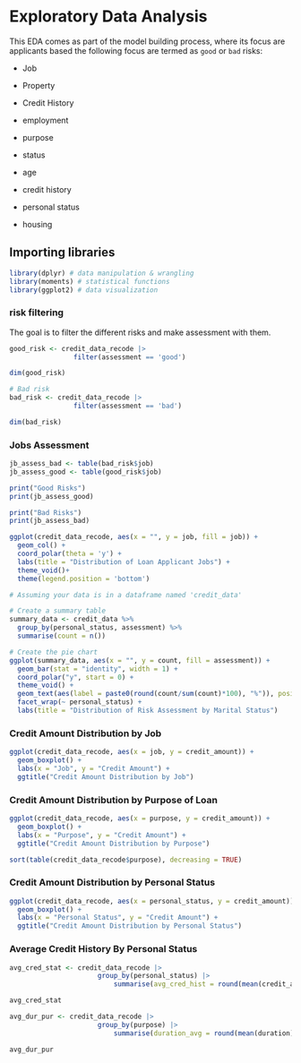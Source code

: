 # Exploratory Data Analysis

This EDA comes as part of the model building process, where its focus are applicants based the following focus are termed as `good` or `bad` risks:

-   Job

-   Property

-   Credit History

-   employment

-   purpose

-   status

-   age

-   credit history

-   personal status

-   housing

## Importing libraries

```r
library(dplyr) # data manipulation & wrangling
library(moments) # statistical functions
library(ggplot2) # data visualization
```

### risk filtering

The goal is to filter the different risks and make assessment with them.

```r
good_risk <- credit_data_recode |> 
                filter(assessment == 'good')

dim(good_risk)
```

```r
# Bad risk
bad_risk <- credit_data_recode |> 
                filter(assessment == 'bad')

dim(bad_risk)
```

### Jobs Assessment

```r
jb_assess_bad <- table(bad_risk$job)
jb_assess_good <- table(good_risk$job)

print("Good Risks")
print(jb_assess_good)

print("Bad Risks")
print(jb_assess_bad)

```

```r
ggplot(credit_data_recode, aes(x = "", y = job, fill = job)) +
  geom_col() +
  coord_polar(theta = 'y') +
  labs(title = "Distribution of Loan Applicant Jobs") +
  theme_void()+
  theme(legend.position = 'bottom') 
```

```r
# Assuming your data is in a dataframe named 'credit_data'

# Create a summary table
summary_data <- credit_data %>%
  group_by(personal_status, assessment) %>%
  summarise(count = n())

# Create the pie chart
ggplot(summary_data, aes(x = "", y = count, fill = assessment)) +
  geom_bar(stat = "identity", width = 1) +
  coord_polar("y", start = 0) +
  theme_void() +
  geom_text(aes(label = paste0(round(count/sum(count)*100), "%")), position = position_stack(vjust = 0.5)), group = assessment) +  # Group by assessment within each facet
  facet_wrap(~ personal_status) +
  labs(title = "Distribution of Risk Assessment by Marital Status")
```

### Credit Amount Distribution by Job

```r
ggplot(credit_data_recode, aes(x = job, y = credit_amount)) +
  geom_boxplot() +
  labs(x = "Job", y = "Credit Amount") +
  ggtitle("Credit Amount Distribution by Job")
```

### Credit Amount Distribution by Purpose of Loan

```r
ggplot(credit_data_recode, aes(x = purpose, y = credit_amount)) +
  geom_boxplot() +
  labs(x = "Purpose", y = "Credit Amount") +
  ggtitle("Credit Amount Distribution by Purpose")
```

```r
sort(table(credit_data_recode$purpose), decreasing = TRUE)
```

### Credit Amount Distribution by Personal Status

```r
ggplot(credit_data_recode, aes(x = personal_status, y = credit_amount)) +
  geom_boxplot() +
  labs(x = "Personal Status", y = "Credit Amount") +
  ggtitle("Credit Amount Distribution by Personal Status")
```

### Average Credit History By Personal Status

```r
avg_cred_stat <- credit_data_recode |> 
                      group_by(personal_status) |> 
                          summarise(avg_cred_hist = round(mean(credit_amount), 0))

avg_cred_stat
```

```r
avg_dur_pur <- credit_data_recode |> 
                      group_by(purpose) |> 
                          summarise(duration_avg = round(mean(duration), 0))

avg_dur_pur
```
